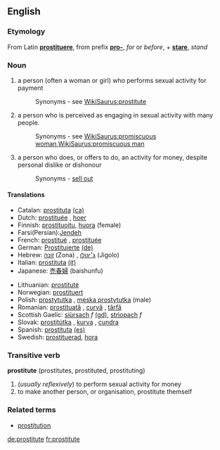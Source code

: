 ==English==


===Etymology===
From Latin '''[[prostituere]]''', from prefix '''[[pro-]]''', ''for'' or ''before'', + '''[[stare]]''', ''stand''

===Noun===
{{en-noun-reg}}

#a person (often a woman or girl) who performs sexual activity for payment
#:Synonyms - see [[WikiSaurus:prostitute]]
#a person who is perceived as engaging in sexual activity with many people.
#:Synonyms - see [[WikiSaurus:promiscuous woman]],[[WikiSaurus:promiscuous man]]
#a person who does, or offers to do, an activity for money, despite personal dislike or dishonour
#:Synonyms - [[sell out]]

==== Translations ====
{{top}}
*Catalan: [[prostituta]] {{f}} [[:ca:prostituta|(ca)]] 
*Dutch: [[prostituée]] {{f}}, [[hoer]] {{f}}
*Finnish: [[prostituoitu]], [[huora]] (female)
*Farsi(Persian):[[Jendeh]]
*French: [[prostitué]] {{m}}, [[prostituée]] {{f}}
*German: [[Prostituierte]] {{f}} [[:de:Prostituierte|(de)]] 
*Hebrew: [[זונה]] (Zona) {{f}}, [[ג׳יגולו]] (Jigolo) {{m}}
*Italian: [[prostituta]] {{f}} [[:it:prostituta|(it)]] 
*Japanese: [[売春婦]] (baishunfu)
{{mid}}
*Lithuanian: [[prostitutė]] {{f}}
*Norwegian: [[prostituert]] {{m}}
*Polish: [[prostytutka]] {{f}}, [[męska prostytutka]] (male) 
*Romanian: [[prostituată]] {{f}}, [[curvă]] {{f}}, [[târfă]] {{f}}
*Scottish Gaelic: [[siùrsach]] ''f'' [[:gd:siùrsachd|(gd)]], [[strìopach]] ''f''
*Slovak: [[prostitútka#Slovak|prostitútka]] {{f}}, [[kurva#Slovak|kurva]] {{f}}, [[cundra#Slovak|cundra]] {{f}}
*Spanish: [[prostituta]] {{f}} [[:es:prostituta|(es)]] 
*Swedish: [[prostituerad]], [[hora]]
{{bottom}}

===Transitive verb===
'''prostitute''' (prostitutes, prostituted, prostituting)
# (''usually reflexively'') to perform sexual activity for money
#to make another person, or organisation, prostitute themself

===Related terms===
*[[prostitution]]
[[de:prostitute]]
[[fr:prostitute]]